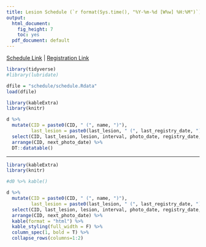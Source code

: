 ```yaml
---
title: Lesion Schedule (`r format(Sys.time(), "%Y-%m-%d [W%w] %H:%M")`)
output:
  html_document:
    fig_height: 7
    toc: yes
  pdf_document: default
---
```


[Schedule Link](https://docs.google.com/spreadsheets/d/18NQX3J2LxYY7K_FJgmk_Sf88G0-a64SxCj_c8OxQgd8) | [Registration Link](https://goo.gl/forms/jltRvjPFhYYvqme82)  

```r

library(tidyverse)
#library(lubridate)

dfile = "schedule/schedule.Rdata"
load(dfile)
```
```r

library(kableExtra)
library(knitr)

d %>% 
  mutate(CID = paste0(CID, " (", name, ")"),
         last_lesion = paste0(last_lesion, " (", last_registry_date, ")")) %>%
  select(CID, last_lesion, lesion, interval, photo_date, registry_date, next_photo_date, next_registry_date) %>%
  arrange(CID, next_photo_date) %>%
  DT::datatable()

```

***

```r

library(kableExtra)
library(knitr)

#d0 %>% kable()

d %>% 
  mutate(CID = paste0(CID, " (", name, ")"),
         last_lesion = paste0(last_lesion, " (", last_registry_date, ")")) %>%
  select(CID, last_lesion, lesion, interval, photo_date, registry_date, next_photo_date, next_registry_date) %>%
  arrange(CID, next_photo_date) %>%
  kable(format = "html") %>%
  kable_styling(full_width = F) %>%
  column_spec(1, bold = T) %>%
  collapse_rows(columns=1:2)

```
